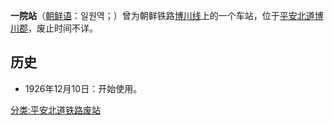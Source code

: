 {{unreferenced|time=2015-01-11T14:09:41+00:00}}
{{朝鮮半島車站資訊
|公司色 = black
|文字色 = 
|站名 = 一院站
|圖片 = 
|pxl = 
|圖片說明 =
|前一站 = [[孟中里站|孟中里]]
|前一站距離 = 5.6
|後一站距離 = 3.7
|後一站 = [[博川站|博川]]
|諺文 = 일원역
|朝鮮漢字 = 一院驛
|文觀部式 = 
|馬-賴式 =
|副站名 = 
|車站編號 = 
|停站路線數 = 
|所屬公司 = [[朝鲜总督府铁道局|朝鲜总督府铁道局]]
|所屬路線 = [[博川线|博川线]]
|距離 = 5.6
|起點站 = [[孟中里站|孟中里]]
|所在地 =[[平安北道|平安北道]][[博川郡|博川郡]]
|車站構造 = 地面车站
|月台配置 = 
|啟用年月日 = 1926年12月10日 
|廢站年月日 = 
|上下車人次 = 
|統計年度 = 
|轉車 = 
|備註 = 
|全寬備註 = 
}}

'''一院站'''（[[朝鲜语|朝鲜语]]：일원역；{{lang|ko|一院驛}}）曾为朝鲜铁路[[博川线|博川线]]上的一个车站，位于[[平安北道|平安北道]][[博川郡|博川郡]]，废止时间不详。

== 历史 ==
*1926年12月10日：开始使用。

{{博川线}}

[[分类:平安北道铁路废站|分类:平安北道铁路废站]]